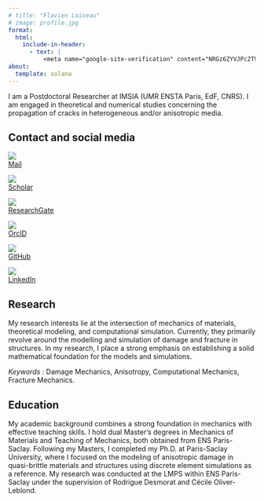 ```yaml
---
# title: "Flavien Loiseau"
# image: profile.jpg
format:
  html:
    include-in-header:
      - text: |
          <meta name="google-site-verification" content="NRGz6ZYVJPc2T9YhBtKcQ92ZTaQ2MO2HWhfjQwAVFG0" />
about:
  template: solana
---
```


I am a Postdoctoral Researcher at IMSIA (UMR ENSTA Paris, EdF, CNRS). I am engaged in theoretical and numerical studies concerning the propagation of cracks in heterogeneous and/or anisotropic media.


## Contact and social media

::::{.contact-container}

:::{.contact-item}
[
  ![](https://img.icons8.com/?size=100&id=OumT4lIcOllS&format=png&color=000000) <br>
  Mail
](mailto:flavien.loiseau@ensta-paris.fr)
:::

:::{.contact-item}
[
  ![](https://scholar.google.com/favicon.ico) <br>
  Scholar
](https://scholar.google.fr/citations?user=0UFftRMAAAAJ)
:::

:::{.contact-item}
[
  ![](https://www.researchgate.net/favicon.ico) <br>
  ResearchGate
](https://www.researchgate.net/profile/Flavien-Loiseau)
:::

:::{.contact-item}
[
  ![](https://orcid.org/favicon.ico) <br>
  OrcID
](https://orcid.org/0000-0002-6305-7309)
:::

:::{.contact-item}
[
  ![](https://github.com/favicon.ico) <br>
  GitHub
](https://github.com/floiseau)
:::

:::{.contact-item}
[
  ![](https://www.linkedin.com/favicon.ico) <br>
  LinkedIn
](https://www.linkedin.com/in/flavien-loiseau/)
:::

::::

## Research
My research interests lie at the intersection of mechanics of materials, theoretical modeling, and computational simulation. Currently, they primarily revolve around the modelling and simulation of damage and fracture in structures. In my research, I place a strong emphasis on establishing a solid mathematical foundation for the models and simulations.

*Keywords :* Damage Mechanics, Anisotropy, Computational Mechanics, Fracture Mechanics.

## Education
My academic background combines a strong foundation in mechanics with effective teaching skills.
I hold dual Master's degrees in Mechanics of Materials and Teaching of Mechanics, both obtained from ENS Paris-Saclay.
Following my Masters, I completed my Ph.D. at Paris-Saclay University, where I focused on the modeling of anisotropic damage in quasi-brittle materials and structures using discrete element simulations as a reference.
My research was conducted at the LMPS within ENS Paris-Saclay under the supervision of Rodrigue Desmorat and Cécile Oliver-Leblond.
